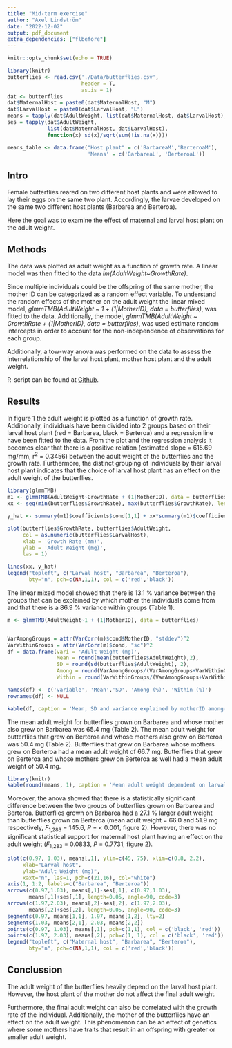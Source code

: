 ```yaml
---
title: "Mid-term exercise"
author: "Axel Lindström"
date: "2022-12-02"
output: pdf_document
extra_dependencies: ["flbefore"]
---
```


```r
knitr::opts_chunk$set(echo = TRUE)
```
```r
library(knitr)
butterflies <- read.csv('./Data/butterflies.csv',
                        header = T,
                        as.is = 1)
dat <- butterflies
dat$MaternalHost = paste0(dat$MaternalHost, "M")
dat$LarvalHost = paste0(dat$LarvalHost, "L")
means = tapply(dat$AdultWeight, list(dat$MaternalHost, dat$LarvalHost), mean)
ses = tapply(dat$AdultWeight,
             list(dat$MaternalHost, dat$LarvalHost),
             function(x) sd(x)/sqrt(sum(!is.na(x))))

means_table <- data.frame("Host plant" = c('BarbareaM','BerteroaM'),
                          'Means' = c('BarbareaL', 'BerteroaL'))
```
\newpage
## Intro
Female butterflies reared on two different host plants and were allowed to lay their eggs on the same two plant. Accordingly, the larvae developed on the same two different host plants (Barbarea and Berteroa).  
  
Here the goal was to examine the effect of maternal and larval host plant on the adult weight.  

## Methods  
The data was plotted as adult weight as a function of growth rate. A linear model was then fitted to the data *lm(AdultWeight~GrowthRate)*.  

Since multiple individuals could be the offspring of the same mother, the mother ID can be categorized as a random effect variable. To understand the random effects of the mother on the adult weight the linear mixed model, *glmmTMB(AdultWeight ~ 1 + (1|MotherID), data = butterflies)*, was fitted to the data. Additionally, the model, *glmmTMB(AdultWeight ~ GrowthRate + (1|MotherID), data = butterflies)*, was used estimate random intercepts in order to account for the non-independence of observations for each group.  
  
Additionally, a tow-way anova was performed on the data to assess the interrelationship of the larval host plant, mother host plant and the adult weight.

R-script can be found at [Github](https://github.com/axellindstrom/BIOS14_mid_term_exercise.git).
  
## Results
In figure 1 the adult weight is plotted as a function of growth rate. Additionally, individuals have been divided into 2 groups based on their larval host plant (red = Barbarea, black = Berteroa) and a regression line have been fitted to the data. From the plot and the regression analysis it becomes clear that there is a positive relation (estimated slope = 615.69 mg/mm, r^2^ = 0.3456) between the adult weight of the butterflies and the growth rate. Furthermore, the distinct grouping of individuals by their larval host plant indicates that the choice of larval host plant has an effect on the adult weight of the butterflies.  
  
```r
library(glmmTMB)
m1 <- glmmTMB(AdultWeight~GrowthRate + (1|MotherID), data = butterflies)
xx <- seq(min(butterflies$GrowthRate), max(butterflies$GrowthRate), length.out = 1000)

y_hat <- summary(m1)$coefficients$cond[1,1] + xx*summary(m1)$coefficients$cond[2,1]

plot(butterflies$GrowthRate, butterflies$AdultWeight,
     col = as.numeric(butterflies$LarvalHost), 
     xlab = 'Growth Rate (mm)', 
     ylab = 'Adult Weight (mg)',
     las = 1)

lines(xx, y_hat)
legend("topleft", c("Larval host", "Barbarea", "Berteroa"),
       bty="n", pch=c(NA,1,1), col = c('red','black'))
```
  
The linear mixed model showed that there is 13.1 % variance between the groups that can be explained by which mother the individuals come from and that there is a 86.9 % variance within groups (Table 1).  

```r
m <- glmmTMB(AdultWeight~1 + (1|MotherID), data = butterflies)


VarAmongGroups = attr(VarCorr(m)$cond$MotherID, "stddev")^2
VarWithinGroups = attr(VarCorr(m)$cond, "sc")^2
df = data.frame(vari = 'Adult Weight (mg)',
                Mean = round(mean(butterflies$AdultWeight),2), 
                SD = round(sd(butterflies$AdultWeight), 2),
                Among = round(VarAmongGroups/(VarAmongGroups+VarWithinGroups)*100, 2),
                Within = round(VarWithinGroups/(VarAmongGroups+VarWithinGroups)*100, 2))

names(df) <- c('variable', 'Mean','SD', 'Among (%)', 'Within (%)')
rownames(df) <- NULL

kable(df, caption = 'Mean, SD and variance explained by motherID among- and within groups')
```  
The mean adult weight for butterflies grown on Barbarea and whose mother also grew on Barbarea was 65.4 mg (Table 2). The mean adult weight for butterflies that grew on Berteroa and whose mothers also grew on Berteroa was 50.4 mg (Table 2). Butterflies that grew on Barbarea whose mothers grew on Berteroa had a mean adult weight of 66.7 mg. Butterflies that grew on Berteroa and whose mothers grew on Berteroa as well had a mean adult weight of 50.4 mg.  

```r
library(knitr)
kable(round(means, 1), caption = 'Mean adult weight dependent on larval and mother host plant.')
```
  
Moreover, the anova showed that there is a statistically significant difference between the two groups of butterflies grown on Barbarea and Berteroa. Butterflies grown on Barbarea had a 27.1 % larger adult weight than butterflies grown on Berteroa (mean adult weight = 66.0 and 51.9 mg respectively, *F*~1,283~ = 145.6, *P* = < 0.001, figure 2). However, there was no significant statistical support for maternal host plant having an effect on the adult weight (*F*~1,283~ = 0.0833, *P* = 0.7731, figure 2).  
```r
plot(c(0.97, 1.03), means[,1], ylim=c(45, 75), xlim=c(0.8, 2.2),
     xlab="Larval host",
     ylab="Adult Weight (mg)",
     xaxt="n", las=1, pch=c(21,16), col="white")
axis(1, 1:2, labels=c("Barbarea", "Berteroa"))
arrows(c(0.97,1.03), means[,1]-ses[,1], c(0.97,1.03),
       means[,1]+ses[,1], length=0.05, angle=90, code=3)
arrows(c(1.97,2.03), means[,2]-ses[,2], c(1.97,2.03),
       means[,2]+ses[,2], length=0.05, angle=90, code=3)
segments(0.97, means[1,1], 1.97, means[1,2], lty=2)
segments(1.03, means[2,1], 2.03, means[2,2])
points(c(0.97, 1.03), means[,1], pch=c(1,1), col = c('black', 'red'))
points(c(1.97, 2.03), means[,2], pch=c(1, 1), col = c('black', 'red'))
legend("topleft", c("Maternal host", "Barbarea", "Berteroa"),
       bty="n", pch=c(NA,1,1), col = c('red','black'))
```
  
  
## Conclussion
The adult weight of the butterflies heavily depend on the larval host plant. However, the host plant of the mother do not affect the final adult weight.  

Furthermore, the final adult weight can also be correlated with the growth rate of the individual. Additionally, the mother of the butterflies have an effect on the adult weight. This phenomenon can be an effect of genetics where some mothers have traits that result in an offspring with greater or smaller adult weight.





